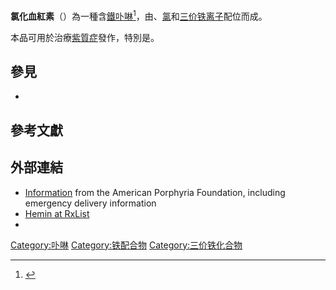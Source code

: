 {{Drugbox
| Verifiedfields = changed
| Watchedfields = changed
| verifiedrevid = 396492199
| IUPAC_name = Chloro[3,7,12,17-tetramethyl-8,13-divinylporphyrin-2,18-dipropanoato(2−)]iron(III)
| image = Hemin.svg
| image2 = Hemin edit1.jpg
<!--Clinical data-->
| tradename =  
| Drugs.com = {{drugs.com|CDI|hemin}}
| pregnancy_AU = <!-- A / B1 / B2 / B3 / C / D / X -->
| pregnancy_US = C
| pregnancy_category =  
| legal_AU = <!-- Unscheduled / S2 / S3 / S4 / S5 / S6 / S7 / S8 / S9 -->
| legal_CA = <!--             / Schedule I, II, III, IV, V, VI, VII, VIII -->
| legal_UK = <!-- GSL         / P       / POM / CD / Class A, B, C -->
| legal_US = Rx-only
| legal_status =  
| routes_of_administration = [[靜脈注射|靜脈注射]]
<!--Pharmacokinetic data-->
| bioavailability =  
| protein_bound =  
| metabolism =  
| elimination_half-life =  
| excretion =
<!--Identifiers-->
| CAS_number_Ref = {{cascite|correct|CAS}}
| CAS_number = 16009-13-5
| ATC_prefix = B06
| ATC_suffix = AB01
| PubChem = 5318002
| DrugBank_Ref = {{drugbankcite|correct|drugbank}}
| DrugBank =  
| ChemSpiderID_Ref = {{chemspidercite|correct|chemspider}}
| ChemSpiderID = 21160444
| UNII_Ref = {{fdacite|correct|FDA}}
| UNII = 743LRP9S7N
| ChEMBL_Ref = {{ebicite|changed|EBI}}
| ChEMBL = 1628226
<!--Chemical data-->
| C=34 | H=32 | Cl=1 | Fe=1 | N=4 | O=4
| molecular_weight = 651.94 g/mol
| smiles = OC(=O)CCC=5C1=C\C6=N\C(=C/c3n2[Fe](Cl)N1C(=C\C4=N\C(=C/c2c(C=C)c3C)C(/C)=C4/C=C)/C=5C)C(\C)=C6\CCC(O)=O
| StdInChI_Ref = {{stdinchicite|correct|chemspider}}
| StdInChI = 1S/C34H34N4O4.ClH.Fe/c1-7-21-17(3)25-13-26-19(5)23(9-11-33(39)40)31(37-26)16-32-24(10-12-34(41)42)20(6)28(38-32)15-30-22(8-2)18(4)27(36-30)14-29(21)35-25;;/h7-8,13-16H,1-2,9-12H2,3-6H3,(H4,35,36,37,38,39,40,41,42);1H;/q;;+3/p-3/b25-13-,26-13-,27-14-,28-15-,29-14-,30-15-,31-16-,32-16?;;
| StdInChIKey_Ref = {{stdinchicite|correct|chemspider}}
| StdInChIKey = BTIJJDXEELBZFS-UKFHATERSA-K
}}

'''氯化血紅素'''（{{lang|en|Hemin}}）為一種含[[鐵|鐵]][[卟啉|卟啉]]<ref>{{DorlandsDict|four/000048040|hemin}}</ref>，由{{tsl|en|protoporphyrin IX|原紫質IX}}、[[氯化物|氯]]和[[三价铁离子|三价铁离子]]配位而成。

本品可用於治療[[紫質症|紫質症]]發作，特別是{{tsl|en|acute intermittent porphyria|急性間歇性紫質症}}。

==參見==
* {{tsl|en|Heme arginate||Heme arginate}}

==參考文獻==
{{reflist}}

==外部連結==
*[https://web.archive.org/web/20100825015445/http://www.porphyriafoundation.com/testing-and-treatment/medications-for-porphyria/panhematin Information] from the American Porphyria Foundation, including emergency delivery information
*[https://web.archive.org/web/20070610072309/http://www.rxlist.com/cgi/generic/hemin.htm Hemin at RxList]
*{{MeshName|Hemin}}

[[Category:卟啉|Category:卟啉]]
[[Category:铁配合物|Category:铁配合物]]
[[Category:三价铁化合物|Category:三价铁化合物]]